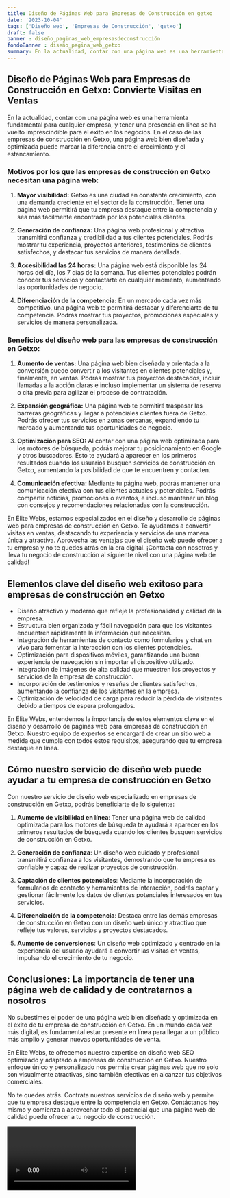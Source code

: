 ```yaml
---
title: Diseño de Páginas Web para Empresas de Construcción en getxo
date: '2023-10-04'
tags: ['Diseño web', 'Empresas de Construcción', 'getxo']
draft: false
banner : diseño_paginas_web_empresasdeconstrucción
fondoBanner : diseño_pagina_web_getxo
summary: En la actualidad, contar con una página web es una herramienta fundamental para cualquier empresa, y tener una presencia en línea se ha vuelto imprescindible para el éxito en los negocios. En el caso de las empresas de construcción en Getxo, una página web bien diseñada y optimizada puede marcar la diferencia entre el crecimiento y el estancamiento.
---
```


## Diseño de Páginas Web para Empresas de Construcción en Getxo: Convierte Visitas en Ventas

En la actualidad, contar con una página web es una herramienta fundamental para cualquier empresa, y tener una presencia en línea se ha vuelto imprescindible para el éxito en los negocios. En el caso de las empresas de construcción en Getxo, una página web bien diseñada y optimizada puede marcar la diferencia entre el crecimiento y el estancamiento.

### Motivos por los que las empresas de construcción en Getxo necesitan una página web:

1. **Mayor visibilidad:** Getxo es una ciudad en constante crecimiento, con una demanda creciente en el sector de la construcción. Tener una página web permitirá que tu empresa destaque entre la competencia y sea más fácilmente encontrada por los potenciales clientes.

2. **Generación de confianza:** Una página web profesional y atractiva transmitirá confianza y credibilidad a tus clientes potenciales. Podrás mostrar tu experiencia, proyectos anteriores, testimonios de clientes satisfechos, y destacar tus servicios de manera detallada.

3. **Accesibilidad las 24 horas:** Una página web está disponible las 24 horas del día, los 7 días de la semana. Tus clientes potenciales podrán conocer tus servicios y contactarte en cualquier momento, aumentando las oportunidades de negocio.

4. **Diferenciación de la competencia:** En un mercado cada vez más competitivo, una página web te permitirá destacar y diferenciarte de tu competencia. Podrás mostrar tus proyectos, promociones especiales y servicios de manera personalizada.

### Beneficios del diseño web para las empresas de construcción en Getxo:

1. **Aumento de ventas:** Una página web bien diseñada y orientada a la conversión puede convertir a los visitantes en clientes potenciales y, finalmente, en ventas. Podrás mostrar tus proyectos destacados, incluir llamadas a la acción claras e incluso implementar un sistema de reserva o cita previa para agilizar el proceso de contratación.

2. **Expansión geográfica:** Una página web te permitirá traspasar las barreras geográficas y llegar a potenciales clientes fuera de Getxo. Podrás ofrecer tus servicios en zonas cercanas, expandiendo tu mercado y aumentando tus oportunidades de negocio.

3. **Optimización para SEO:** Al contar con una página web optimizada para los motores de búsqueda, podrás mejorar tu posicionamiento en Google y otros buscadores. Esto te ayudará a aparecer en los primeros resultados cuando los usuarios busquen servicios de construcción en Getxo, aumentando la posibilidad de que te encuentren y contacten.

4. **Comunicación efectiva:** Mediante tu página web, podrás mantener una comunicación efectiva con tus clientes actuales y potenciales. Podrás compartir noticias, promociones o eventos, e incluso mantener un blog con consejos y recomendaciones relacionadas con la construcción.

En Élite Webs, estamos especializados en el diseño y desarrollo de páginas web para empresas de construcción en Getxo. Te ayudamos a convertir visitas en ventas, destacando tu experiencia y servicios de una manera única y atractiva. Aprovecha las ventajas que el diseño web puede ofrecer a tu empresa y no te quedes atrás en la era digital. ¡Contacta con nosotros y lleva tu negocio de construcción al siguiente nivel con una página web de calidad!

<GifSeo />

<Cta />

## Elementos clave del diseño web exitoso para empresas de construcción en Getxo

- Diseño atractivo y moderno que refleje la profesionalidad y calidad de la empresa.
- Estructura bien organizada y fácil navegación para que los visitantes encuentren rápidamente la información que necesitan.
- Integración de herramientas de contacto como formularios y chat en vivo para fomentar la interacción con los clientes potenciales.
- Optimización para dispositivos móviles, garantizando una buena experiencia de navegación sin importar el dispositivo utilizado.
- Integración de imágenes de alta calidad que muestren los proyectos y servicios de la empresa de construcción.
- Incorporación de testimonios y reseñas de clientes satisfechos, aumentando la confianza de los visitantes en la empresa.
- Optimización de velocidad de carga para reducir la pérdida de visitantes debido a tiempos de espera prolongados.

En Élite Webs, entendemos la importancia de estos elementos clave en el diseño y desarrollo de páginas web para empresas de construcción en Getxo. Nuestro equipo de expertos se encargará de crear un sitio web a medida que cumpla con todos estos requisitos, asegurando que tu empresa destaque en línea.

## Cómo nuestro servicio de diseño web puede ayudar a tu empresa de construcción en Getxo

Con nuestro servicio de diseño web especializado en empresas de construcción en Getxo, podrás beneficiarte de lo siguiente:

1. **Aumento de visibilidad en línea**: Tener una página web de calidad optimizada para los motores de búsqueda te ayudará a aparecer en los primeros resultados de búsqueda cuando los clientes busquen servicios de construcción en Getxo.

2. **Generación de confianza**: Un diseño web cuidado y profesional transmitirá confianza a los visitantes, demostrando que tu empresa es confiable y capaz de realizar proyectos de construcción.

3. **Captación de clientes potenciales**: Mediante la incorporación de formularios de contacto y herramientas de interacción, podrás captar y gestionar fácilmente los datos de clientes potenciales interesados en tus servicios.

4. **Diferenciación de la competencia**: Destaca entre las demás empresas de construcción en Getxo con un diseño web único y atractivo que refleje tus valores, servicios y proyectos destacados.

5. **Aumento de conversiones**: Un diseño web optimizado y centrado en la experiencia del usuario ayudará a convertir las visitas en ventas, impulsando el crecimiento de tu negocio.

## Conclusiones: La importancia de tener una página web de calidad y de contratarnos a nosotros

No subestimes el poder de una página web bien diseñada y optimizada en el éxito de tu empresa de construcción en Getxo. En un mundo cada vez más digital, es fundamental estar presente en línea para llegar a un público más amplio y generar nuevas oportunidades de venta.

En Élite Webs, te ofrecemos nuestro expertise en diseño web SEO optimizado y adaptado a empresas de construcción en Getxo. Nuestro enfoque único y personalizado nos permite crear páginas web que no solo son visualmente atractivas, sino también efectivas en alcanzar tus objetivos comerciales.

No te quedes atrás. Contrata nuestros servicios de diseño web y permite que tu empresa destaque entre la competencia en Getxo. Contáctanos hoy mismo y comienza a aprovechar todo el potencial que una página web de calidad puede ofrecer a tu negocio de construcción.

<Video />

<CtaBot job='Empresas de Construcción' city='getxo'/>

<Gmaps query='getxo+españa+maps' />